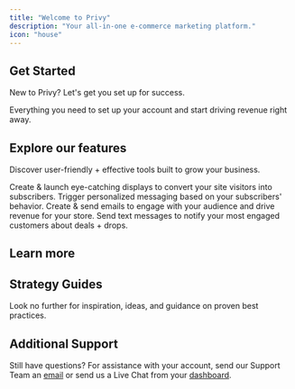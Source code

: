 ```yaml
---
title: "Welcome to Privy"
description: "Your all-in-one e-commerce marketing platform."
icon: "house"
---
```


## Get Started

New to Privy? Let's get you set up for success.

<Card title="Quickstart" icon="rocket" horizontal={true} href="/docs/learn/quickstart">
  Everything you need to set up your account and start driving revenue right away.
</Card>

## Explore our features

Discover user-friendly + effective tools built to grow your business.

<CardGroup cols={2}>
  <Card title="Grow your list" href="/docs/learn/displays/displays-overview" img="/images/home/grow-list-graphic.png">
    Create & launch eye-catching displays to convert your site visitors into subscribers.
  </Card>

  <Card title="Automate your email strategy" href="/docs/learn/automations/automations-overview" img="/images/home/automation-graphic.png">
    Trigger personalized messaging based on your subscribers' behavior.
  </Card>

  <Card title="Send personalized emails" href="/docs/learn/email-campaigns/overview" img="/images/home/email-campaign-graphic.png">
    Create & send emails to engage with your audience and drive revenue for your store.
  </Card>

  <Card title="Drive revenue with SMS" href="/docs/learn/sms-campaigns/send-a-text-campaign" img="/images/home/sms-graphic.png">
    Send text messages to notify your most engaged customers about deals + drops.
  </Card>
</CardGroup>

## <Icon icon="circle-question" /> Learn more

<CardGroup cols={3}>
  <Card title="Content" horizontal={true} href="/docs/learn/content/overview" />

  <Card title="Contacts" href="/docs/learn/contact-management/overview" />

  <Card title="Deliverability" href="/docs/learn/deliverability/overview" />

  <Card title="Compliance" href="/docs/learn/compliance/overview" />

  <Card title="Integrations" href="/docs/learn/integrations/overview-integrations" />

  <Card title="Account + Billing" href="/docs/learn/account-settings-and-billing/overview" />
</CardGroup>

## <Icon icon="sparkles" /> Strategy Guides

Look no further for inspiration, ideas, and guidance on proven best practices.

<CardGroup cols={3}>
  <Card title="List Growth" horizontal={true} href="/docs/guides/list-growth/overview" />

  <Card title="Automations" horizontal={true} href="/docs/guides/automations/overview" />

  <Card title="Campaigns" horizontal={true} href="/docs/guides/campaigns/overview" />
</CardGroup>

<CardGroup cols={2}>
  <Card title="Segmentation" horizontal={true} href="/docs/guides/segmentation/overview" />

  <Card title="Deliverability" horizontal={true} href="/docs/guides/deliverability/overview" />
</CardGroup>

## <Icon icon="user-headset" /> Additional Support

Still have questions? For assistance with your account, send our Support Team an [email](mailto:support@privy.com) or send us a Live Chat from your [dashboard](https://dashboard.privy.com/).